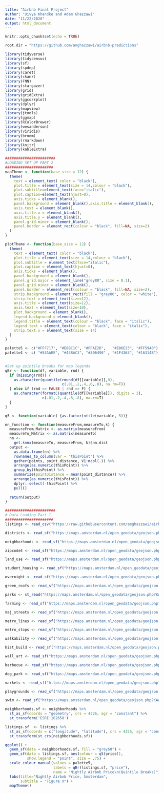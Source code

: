 ```yaml
---
title: "Airbnb Final Project"
author: "Divya Khandke and Adam Ghazzawi"
date: "11/22/2020"
output: html_document
---
```


```r
knitr::opts_chunk$set(echo = TRUE)

root.dir = "https://github.com/amghazzawi/airbnb-predictions"

library(tidyverse)
library(tidycensus)
library(sf)
library(spdep)
library(caret)
library(ckanr)
library(FNN)
library(stargazer)
library(grid)
library(gridExtra)
library(ggcorrplot)
library(dplyr)
library(mapview)
library(jtools)
library(ggmap)
library(RColorBrewer)
library(wesanderson)
library(viridis)
library(broom)
library(rmarkdown)
library(knitr)
library(kableExtra)
```

```r
#######################
#LOADING SET UP PART 2
######################
mapTheme <- function(base_size = 12) {
  theme(
    text = element_text( color = "black"),
    plot.title = element_text(size = 14,colour = "black"),
    plot.subtitle=element_text(face="italic"),
    plot.caption=element_text(hjust=0),
    axis.ticks = element_blank(),
    panel.background = element_blank(),axis.title = element_blank(),
    axis.text = element_blank(),
    axis.title.x = element_blank(),
    axis.title.y = element_blank(),
    panel.grid.minor = element_blank(),
    panel.border = element_rect(colour = "black", fill=NA, size=2)
  )
}

plotTheme <- function(base_size = 12) {
  theme(
    text = element_text( color = "black"),
    plot.title = element_text(size = 14,colour = "black"),
    plot.subtitle = element_text(face="italic"),
    plot.caption = element_text(hjust=0),
    axis.ticks = element_blank(),
    panel.background = element_blank(),
    panel.grid.major = element_line("grey80", size = 0.1),
    panel.grid.minor = element_blank(),
    panel.border = element_rect(colour = "black", fill=NA, size=2),
    strip.background = element_rect(fill = "grey80", color = "white"),
    strip.text = element_text(size=12),
    axis.title = element_text(size=12),
    axis.text = element_text(size=10),
    plot.background = element_blank(),
    legend.background = element_blank(),
    legend.title = element_text(colour = "black", face = "italic"),
    legend.text = element_text(colour = "black", face = "italic"),
    strip.text.x = element_text(size = 14)
  )
}

palette5 <- c("#FFF717", "#E8BC1C", "#FFAE2B",   "#E86E23", "#FF5940")
palette4 <- c( "#53AAEE", "#438AC3", "#306490" , "#1F4363", "#16314B")
               

#Set up quintile breaks for map legends
qBr <- function(df, variable, rnd) {
  if (missing(rnd)) {
    as.character(quantile(round(df[[variable]],0),
                          c(.01,.2,.4,.6,.8), na.rm=T))
  } else if (rnd == FALSE | rnd == F) {
    as.character(formatC(quantile(df[[variable]]), digits = 3),
                 c(.01,.2,.4,.6,.8), na.rm=T)
  }
}

q5 <- function(variable) {as.factor(ntile(variable, 5))}

nn_function <- function(measureFrom,measureTo,k) {
  measureFrom_Matrix <- as.matrix(measureFrom)
  measureTo_Matrix <- as.matrix(measureTo)
  nn <-   
    get.knnx(measureTo, measureFrom, k)$nn.dist
  output <-
    as.data.frame(nn) %>%
    rownames_to_column(var = "thisPoint") %>%
    gather(points, point_distance, V1:ncol(.)) %>%
    arrange(as.numeric(thisPoint)) %>%
    group_by(thisPoint) %>%
    summarize(pointDistance = mean(point_distance)) %>%
    arrange(as.numeric(thisPoint)) %>% 
    dplyr::select(-thisPoint) %>%
    pull()
  
  return(output)  
}
```


```r
#######################
# Data Loading Part 1 
######################
listings <- read_csv("https://raw.githubusercontent.com/amghazzawi/airbnb-predictions/main/listings.csv?token=AQ3VEIT2USJ4T5L25RWWQI27XM33Q")

districts <- read_sf("https://maps.amsterdam.nl/open_geodata/geojson.php?KAARTLAAG=GEBIED_STADSDELEN&THEMA=gebiedsindeling") 

neighborhoods <- read_sf("https://maps.amsterdam.nl/open_geodata/geojson.php?KAARTLAAG=GEBIED_BUURTEN&THEMA=gebiedsindeling")

zipcode4 <- read_sf("https://maps.amsterdam.nl/open_geodata/geojson.php?KAARTLAAG=PC4_BUURTEN&THEMA=postcode")

land_use <- read_sf("https://maps.amsterdam.nl/open_geodata/geojson.php?KAARTLAAG=GRONDGEBRUIK_2017&THEMA=grondgebruik")

student_housing <- read_sf("https://maps.amsterdam.nl/open_geodata/geojson.php?KAARTLAAG=JONGERENSTUDENTENHUISVESTING&THEMA=jongerenstudentenhuisvesting")

overnight <- read_sf("https://maps.amsterdam.nl/open_geodata/geojson.php?KAARTLAAG=OVERNACHTINGSBELEID&THEMA=overnachtingsbeleid")

green_roofs <- read_sf("https://maps.amsterdam.nl/open_geodata/geojson.php?KAARTLAAG=GROENE_DAKEN&THEMA=groene_daken")

parks <- st_read("https://maps.amsterdam.nl/open_geodata/geojson.php?KAARTLAAG=PARKPLANTSOENGROEN&THEMA=stadsparken")

farming <- read_sf("https://maps.amsterdam.nl/open_geodata/geojson.php?KAARTLAAG=STADSLANDBOUW_PUNT&THEMA=stadslandbouw")

maj_streets <- read_sf("https://maps.amsterdam.nl/open_geodata/geojson.php?KAARTLAAG=STADSSTRAAT&THEMA=stadsstraat")

metro_lines <- read_sf("https://maps.amsterdam.nl/open_geodata/geojson.php?KAARTLAAG=TRAMMETRO_LIJNEN_2020&THEMA=trammetro")

metro_stops <- read_sf("https://maps.amsterdam.nl/open_geodata/geojson.php?KAARTLAAG=TRAMMETRO_PUNTEN_2020&THEMA=trammetro")

walkability <- read_sf("https://maps.amsterdam.nl/open_geodata/geojson.php?KAARTLAAG=WALKABILITY&THEMA=walkability")

hist_build <- read_sf("https://maps.amsterdam.nl/open_geodata/geojson.php?KAARTLAAG=HISTORISCHE_BEBOUWING&THEMA=archeologie")

wall_art <- read_sf("https://maps.amsterdam.nl/open_geodata/geojson.php?KAARTLAAG=WANDKUNST&THEMA=wandkunst")

barbecue <- read_sf("https://maps.amsterdam.nl/open_geodata/geojson.php?KAARTLAAG=BBQ&THEMA=bbq")

dog_park <- read_sf("https://maps.amsterdam.nl/open_geodata/geojson.php?KAARTLAAG=HONDEN_SPEELPLAATS&THEMA=honden")

markets <- read_sf("https://maps.amsterdam.nl/open_geodata/geojson.php?KAARTLAAG=MARKTEN&THEMA=markten")

playgrounds <- read_sf("https://maps.amsterdam.nl/open_geodata/geojson.php?KAARTLAAG=SPORT_OPENBAAR&THEMA=sport")

swim <- read_sf("https://maps.amsterdam.nl/open_geodata/geojson.php?KAARTLAAG=ZWEMWATER&THEMA=zwemwater")
```


``` r
neighborhoods.sf <- neighborhoods %>%
  st_as_sf(coords = "geometry", crs = 4326, agr = "constant") %>%
  st_transform('ESRI:102658')

listings.sf  <- listings %>% 
  st_as_sf(coords = c("longitude", "latitude"), crs = 4326, agr = "constant") %>%
  st_transform(st_crs(neighborhoods.sf))

ggplot() +
  geom_sf(data = neighborhoods.sf, fill = "grey60") +
  geom_sf(data = listings.sf, aes(colour = q5(price)), 
          show.legend = "point", size = .75) +
  scale_colour_manual(values = palette5,
                      labels = qBr(listings.sf, "price"),
                      name = "Nightly Airbnb Price\n(Quintile Breaks)") +
  labs(title="Nightly Airbnb Price, Amsterdam",
       subtitle = "Figure X") +
  mapTheme()
```

